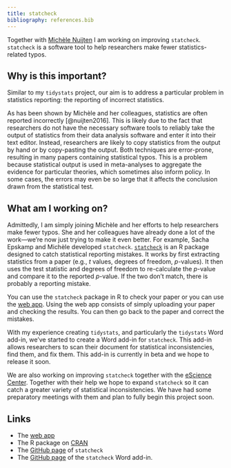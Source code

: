 ```yaml
---
title: statcheck
bibliography: references.bib
---
```


Together with [Michèle Nuijten](https://mbnuijten.com) I am working on improving `statcheck`. `statcheck` is a software tool to help researchers make fewer statistics-related typos.

## Why is this important?

Similar to my `tidystats` project, our aim is to address a particular problem in statistics reporting: the reporting of incorrect statistics.

As has been shown by Michèle and her colleagues, statistics are often reported incorrectly [@nuijten2016]. This is likely due to the fact that researchers do not have the necessary software tools to reliably take the output of statistics from their data analysis software and enter it into their text editor. Instead, researchers are likely to copy statistics from the output by hand or by copy-pasting the output. Both techniques are error-prone, resulting in many papers containing statistical typos. This is a problem because statistical output is used in meta-analyses to aggregate the evidence for particular theories, which sometimes also inform policy. In some cases, the errors may even be so large that it affects the conclusion drawn from the statistical test.

## What am I working on?

Admittedly, I am simply joining Michèle and her efforts to help researchers make fewer typos. She and her colleagues have already done a lot of the work---we're now just trying to make it even better. For example, Sacha Epskamp and Michèle developed `statcheck`. [`statcheck`](https://cran.r-project.org/web/packages/statcheck/index.html) is an R package designed to catch statistical reporting mistakes. It works by first extracting statistics from a paper (e.g., *t* values, degrees of freedom, *p*-values). It then uses the test statistic and degrees of freedom to re-calculate the *p*-value and compare it to the reported *p*-value. If the two don't match, there is probably a reporting mistake.

You can use the `statcheck` package in R to check your paper or you can use the [web app](http://statcheck.io "statcheck web app"). Using the web app consists of simply uploading your paper and checking the results. You can then go back to the paper and correct the mistakes.

With my experience creating `tidystats`, and particularly the `tidystats` Word add-in, we've started to create a Word add-in for `statcheck`. This add-in allows researchers to scan their document for statistical inconsistencies, find them, and fix them. This add-in is currently in beta and we hope to release it soon.

We are also working on improving `statcheck` together with the [eScience Center](https://www.esciencecenter.nl). Together with their help we hope to expand `statcheck` so it can catch a greater variety of statistical inconsistencies. We have had some preparatory meetings with them and plan to fully begin this project soon.

## Links

-   The [web app](http://statcheck.io "statcheck web app")
-   The R package on [CRAN](https://cran.r-project.org/web/packages/statcheck/index.html "statcheck on CRAN")
-   The [GitHub page](https://github.com/MicheleNuijten/statcheck "statcheck GitHub repository") of `statcheck`
-   The [GitHub page](https://github.com/WillemSleegers/statcheck-word "statcheck Word add-in repository") of the `statcheck` Word add-in.
